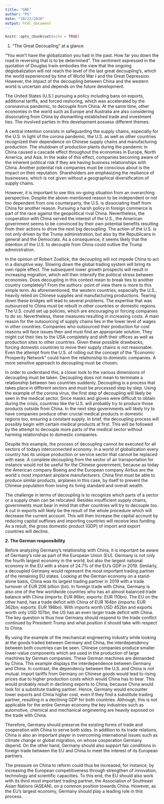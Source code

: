 ```yaml
---
title: "GBE"
author: "PS"
date: "10/22/2020"
output: html_document
---
```


```r
knitr::opts_chunk$set(echo = TRUE)
```

1.	“The Great Decoupling” at a glance\

“You won’t have the globalization you had in the past. How far you down the road in reversing that is to be determined”.  The sentiment expressed in the quotation of Douglas Irwin embodies the view that the ongoing deglobalization will not reach the level of the last great decoupling’s, which the world experienced by time of World War I and the Great Depression. However, the impact of the decoupling between China and the western world is uncertain and depends on the future development.\

The United States (U.S.) pursuing a policy including bans on exports, additional tariffs, and forced reshoring, which was accelerated by the coronavirus pandemic, to decouple from China. At the same time, other economies in the world such as Europe and Australia are also considering dissociating from China by dismantling established trade and investment ties. The involved parties in this development possess different themes.\

A central intention consists in safeguarding the supply chains, especially for the U.S. In light of the corona pandemic, the U.S. as well as other countries recognized their dependence on Chinese supply chains and manufacturing production. The shutdown of production plants during the pandemic in China caused a cascade effect throughout the economies in Europe, North America, and Asia. In the wake of this effect, companies becoming aware of the inherent political risk if they are having business relationships with China. Another potential risk companies must be conscious about is the impact on their reputation. Shareholders are emphasizing the resilience of businesses, which is not given without a geographical diversification of supply chains.\

However, it is important to see this on-going situation from an overarching perspective. Despite the above-mentioned reason to be independent or not too dependent from one counterparty, the U.S. is dissociating itself from China for another reason. Pursuing a harsh policy in foreign commerce is part of the race against the geopolitical rival China. Nevertheless, the cooperation with China served the interest of the U.S., the American government seems to be convinced by their own potential benefits resulting from their actions to drive the next big decoupling. The action of the U.S. is not only driven by the Trump administration, but also by the Republicans in general and the Democrats. As a consequence, it seems likely that the intention of the U.S. to decouple from China could outlive the Trump administration.\

In the opinion of Robert Zoellick, the decoupling will not impede China to act in a disruptive way. Slowing down the global trading system will bring its own ripple effect. The subsequent lower growth prospects will result in increasing migration, which will then intensify the political stress between economies.
Does decoupling in this context mean to break ties to another country completely? From the authors´ point of view there is more to this simple term. As aforementioned, the western countries, especially the U.S., heavily relied on Chinese supplies and manufacturing productions. Tearing down these bridges will lead to several problems. The expertise that was outsourced to China must be rebuilt in other countries or domestic regions. The U.S. could set up policies, which are encouraging or forcing companies to do so. Nevertheless, these measures resulting in increasing costs. A main reason for the outsourcing of supply chains lies in the lower level of wages in other countries. Companies who outsourced their production for cost reasons will face issues then and must find an appropriate solution. They might cut their ties to the USA completely and shift their offices as well as production sites to other countries. Given these possible drawbacks, forcing domestic countries to move their supply chains is not reasonable. Even the attempt from the U.S. of rolling out the concept of the “Economic Prosperity Network” could harm the relationship to domestic companies. A more sensitive approach to decoupling must be chosen.\

In order to understand this, a closer look to the various dimensions of decoupling must be taken. Decoupling does not mean to terminate a relationship between two countries suddenly. Decoupling is a process that takes place in different sectors and must be processed step by step. Using the example of the corona virus, the first step of decoupling will likely be seen in the medical sector. Since masks and gloves were difficult to obtain during the crisis, countries like the U.S. will probably try to produce those products outside from China. In the next step governments will likely try to have companies produce other crucial medical products in domestic regions too, ensuring a constant supply. In brief, the decoupling process will possibly begin with certain medical products at first. This will be followed by the attempt to decouple more parts of the medical sector without harming relationships to domestic companies.\

Despite this example, the process of decoupling cannot be executed for all sectors of todays interconnected economy. In a world of globalization every country has its unique production or service sector that cannot be replaced with ease. A complete decoupling from the sector of air transportation for instance would not be useful for the Chinese government, because as today the American company Boeing and the European company Airbus are the world´s most important airplane manufacturers. China first must be able to produce similar products, airplanes in this case, by itself to prevent the Chinese population from losing its living standard and overall wealth.\

The challenge in terms of decoupling is to recognize which parts of a sector or a supply chain can be relocated. Besides insufficient supply chains, governments must bear in mind that other countries will try to decouple too. A cut in exports will likely be the result of the whole procedure which will decrease the current account. This will then increase the capital account by reducing capital outflows and importing countries will receive less funding. As a result, the gross domestic product (GDP) of import and export countries will decline.


**2.	The German responsibility**\

Before analyzing Germany's relationship with China, it is important be aware of Germany's role as part of the European Union (EU). Germany is not only the fourth largest economy in the world, but also the largest national economy in the EU with a share of 24.7% of the EU’s GDP in 2019.  Similarly, a decoupled Germany would represent the most important trading partner of the remaining EU states.
Looking at the German economy on a stand-alone basis, China was its largest trading partner in 2019 with a trade turnover of EUR 206 billion (bn). In foreign trade with China, Germany is also one of the few worldwide countries who has an almost balanced trade balance with China (imports: EUR 96bn; exports: EUR 110bn). The EU on the other hand, has a trade deficit with China of EUR 164bn (imports: EUR 362bn; exports: EUR 198bn).  With imports worth USD 452bn and exports worth only USD 107bn, the US has an even larger trade deficit with China. 
The key question is thus how Germany should respond to the trade conflict continued by President Trump and what position it should take with respect to China.\

By using the example of the mechanical engineering industry while looking at the goods traded between Germany and China, the interdependency between both countries can be seen. Chinese companies produce smaller lower-value components which are used in the production of large machines by German companies. These German machines are demanded by China. This example displays the interdependence between Germany and China. In contrast, the dependency between the U.S. and China is not mutual. Import tariffs from Germany on Chinese goods would lead to rising prices due to higher production costs which would China has to bear. This would probably result in declining exports to China, because China would look for a substitute trading partner. Hence, Germany would encounter lower exports and China higher cost, even if they find a substitute trading partner, resulting in a declining GDP for both countries. Although, this is not applicable for the entire German economy the key industries such as automotive, chemical and mechanical engineering are heavily exposed on the trade with China.\

Therefore, Germany should preserve the existing forms of trade and cooperation with China to serve both sides. In addition to its trade relations, China is also an important player in overcoming international issues such as climate change or global migration, on whose cooperation Germany depend. On the other hand, Germany should also support fair conditions in foreign trade between the EU and China to meet the interest of its European partners.\

The pressure on China to reform could thus be increased, for instance, by increasing the European competitiveness through strengthen of innovation, technology and scientific capacities. To this end, the EU should also work with its third most important trading partner, the Association of Southeast Asian Nations (ASEAN), on a common position towards China. However, as the EU's largest economy, Germany should play a leading role in this process.
